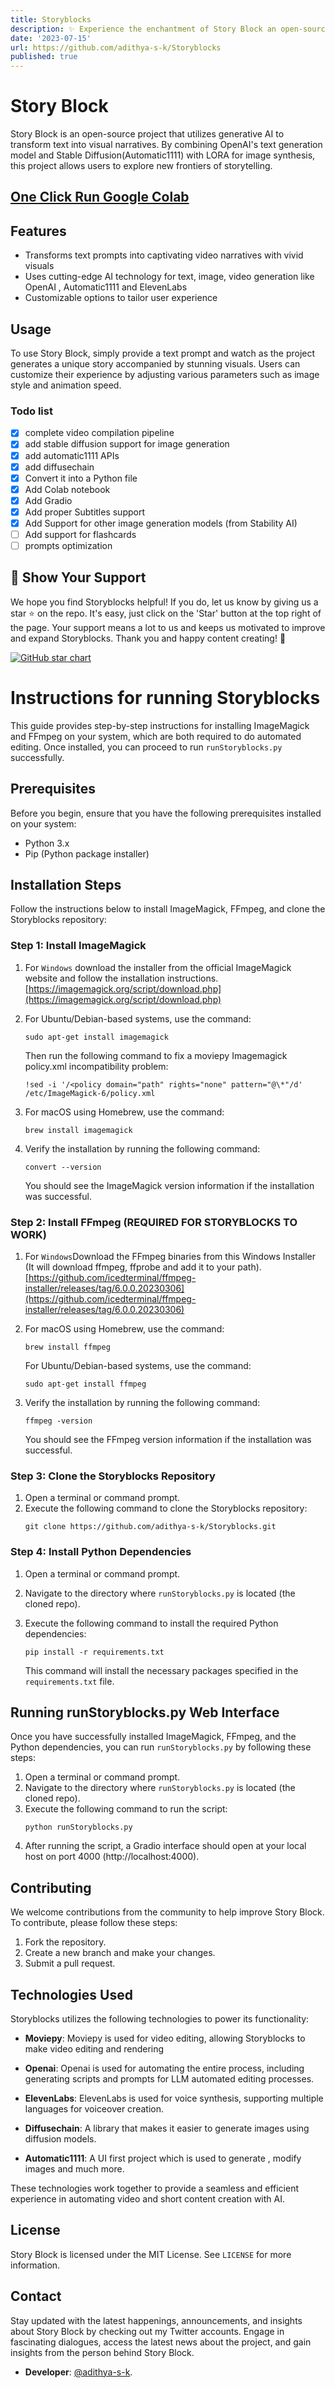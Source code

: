 ```yaml
---
title: Storyblocks
description: ✨ Experience the enchantment of Story Block an open-source project merging AI text generation and image synthesis to create captivating video narratives. 📚🎥 Watch as your text prompts come to life with stunning visuals, exploring new frontiers in storytelling!
date: '2023-07-15'
url: https://github.com/adithya-s-k/Storyblocks
published: true
---
```


# Story Block

Story Block is an open-source project that utilizes generative AI to transform text into visual narratives. By combining OpenAI's text generation model and Stable Diffusion(Automatic1111) with LORA for image synthesis, this project allows users to explore new frontiers of storytelling.

## [One Click Run Google Colab](https://colab.research.google.com/drive/1kq-Gv_9WAqQ1pJLUz4BhpzkLNfPOWNwi#scrollTo=xoEbCVcp3Kzw)

## Features

- Transforms text prompts into captivating video narratives with vivid visuals
- Uses cutting-edge AI technology for text, image, video generation like OpenAI , Automatic1111 and ElevenLabs
- Customizable options to tailor user experience

## Usage

To use Story Block, simply provide a text prompt and watch as the project generates a unique story accompanied by stunning visuals. Users can customize their experience by adjusting various parameters such as image style and animation speed.

### **Todo list**

- [x] complete video compilation pipeline
- [x] add stable diffusion support for image generation
- [x] add automatic1111 APIs
- [x] add diffusechain
- [x] Convert it into a Python file
- [x] Add Colab notebook
- [x] Add Gradio
- [x] Add proper Subtitles support
- [x] Add Support for other image generation models (from Stability AI)
- [ ] Add support for flashcards
- [ ] prompts optimization

## 🌟 Show Your Support

We hope you find Storyblocks helpful! If you do, let us know by giving us a star ⭐ on the repo. It's easy, just click on the 'Star' button at the top right of the page. Your support means a lot to us and keeps us motivated to improve and expand Storyblocks. Thank you and happy content creating! 🎉

[![GitHub star chart](https://img.shields.io/github/stars/adithya-s-k/Storyblocks?style=social)](https://github.com/adithya-s-k/Storyblocks/stargazers)

# Instructions for running Storyblocks

This guide provides step-by-step instructions for installing ImageMagick and FFmpeg on your system, which are both required to do automated editing. Once installed, you can proceed to run `runStoryblocks.py` successfully.

## Prerequisites

Before you begin, ensure that you have the following prerequisites installed on your system:

- Python 3.x
- Pip (Python package installer)

## Installation Steps

Follow the instructions below to install ImageMagick, FFmpeg, and clone the Storyblocks repository:

### Step 1: Install ImageMagick

1. For `Windows` download the installer from the official ImageMagick website and follow the installation instructions.
   [https://imagemagick.org/script/download.php](https://imagemagick.org/script/download.php)
2. For Ubuntu/Debian-based systems, use the command:
   ```
   sudo apt-get install imagemagick
   ```
   Then run the following command to fix a moviepy Imagemagick policy.xml incompatibility problem:
   ```
   !sed -i '/<policy domain="path" rights="none" pattern="@\*"/d' /etc/ImageMagick-6/policy.xml
   ```
3. For macOS using Homebrew, use the command:

   ```
   brew install imagemagick
   ```

4. Verify the installation by running the following command:

   ```
   convert --version
   ```

   You should see the ImageMagick version information if the installation was successful.

### Step 2: Install FFmpeg (REQUIRED FOR STORYBLOCKS TO WORK)

1. For `Windows`Download the FFmpeg binaries from this Windows Installer (It will download ffmpeg, ffprobe and add it to your path).
   [https://github.com/icedterminal/ffmpeg-installer/releases/tag/6.0.0.20230306](https://github.com/icedterminal/ffmpeg-installer/releases/tag/6.0.0.20230306)
2. For macOS using Homebrew, use the command:
   ```
   brew install ffmpeg
   ```
   For Ubuntu/Debian-based systems, use the command:
   ```
   sudo apt-get install ffmpeg
   ```
3. Verify the installation by running the following command:

   ```
   ffmpeg -version
   ```

   You should see the FFmpeg version information if the installation was successful.

### Step 3: Clone the Storyblocks Repository

1. Open a terminal or command prompt.
2. Execute the following command to clone the Storyblocks repository:
   ```
   git clone https://github.com/adithya-s-k/Storyblocks.git
   ```

### Step 4: Install Python Dependencies

1. Open a terminal or command prompt.
2. Navigate to the directory where `runStoryblocks.py` is located (the cloned repo).
3. Execute the following command to install the required Python dependencies:

   ```
   pip install -r requirements.txt
   ```

   This command will install the necessary packages specified in the `requirements.txt` file.

## Running runStoryblocks.py Web Interface

Once you have successfully installed ImageMagick, FFmpeg, and the Python dependencies, you can run `runStoryblocks.py` by following these steps:

1. Open a terminal or command prompt.
2. Navigate to the directory where `runStoryblocks.py` is located (the cloned repo).
3. Execute the following command to run the script:
   ```
   python runStoryblocks.py
   ```
4. After running the script, a Gradio interface should open at your local host on port 4000 (http://localhost:4000).

## Contributing

We welcome contributions from the community to help improve Story Block. To contribute, please follow these steps:

1. Fork the repository.
2. Create a new branch and make your changes.
3. Submit a pull request.

## Technologies Used

Storyblocks utilizes the following technologies to power its functionality:

- **Moviepy**: Moviepy is used for video editing, allowing Storyblocks to make video editing and rendering

- **Openai**: Openai is used for automating the entire process, including generating scripts and prompts for LLM automated editing processes.

- **ElevenLabs**: ElevenLabs is used for voice synthesis, supporting multiple languages for voiceover creation.

- **Diffusechain**: A library that makes it easier to generate images using diffusion models.

- **Automatic1111**: A UI first project which is used to generate , modify images and much more.

These technologies work together to provide a seamless and efficient experience in automating video and short content creation with AI.

## License

Story Block is licensed under the MIT License. See `LICENSE` for more information.

## Contact

Stay updated with the latest happenings, announcements, and insights about Story Block by checking out my Twitter accounts. Engage in fascinating dialogues, access the latest news about the project, and gain insights from the person behind Story Block.

- **Developer**: [@adithya-s-k](https://twitter.com/adithya_s_k).
